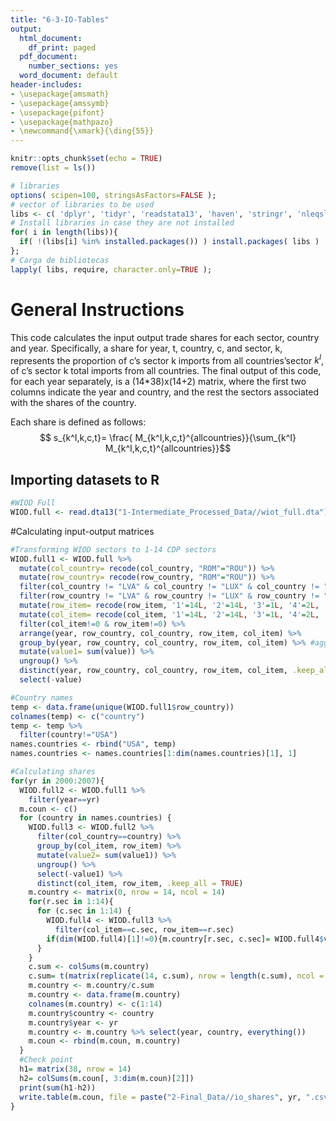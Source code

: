 ```yaml
---
title: "6-3-IO-Tables"
output:
  html_document:
    df_print: paged
  pdf_document:
    number_sections: yes
  word_document: default
header-includes:
- \usepackage{amsmath}
- \usepackage{amssymb}
- \usepackage{pifont}
- \usepackage{mathpazo}
- \newcommand{\xmark}{\ding{55}}
---
```



```r
knitr::opts_chunk$set(echo = TRUE)
remove(list = ls())
```

```r
# libraries
options( scipen=100, stringsAsFactors=FALSE );
# vector of libraries to be used
libs <- c( 'dplyr', 'tidyr', 'readstata13', 'haven', 'stringr', 'nleqslv', 'gdata', 'Statamarkdown', 'readxl', 'foreign');
# Install libraries in case they are not installed
for( i in length(libs)){ 
  if( !(libs[i] %in% installed.packages()) ) install.packages( libs ) 
};
# Carga de bibliotecas
lapply( libs, require, character.only=TRUE );
```

# General Instructions

This code calculates the input output trade shares for each sector, country and year. Specifically, a share for year, t, country, c, and sector, k, represents the proportion of c's sector k imports from all countries'sector $k^I$, of c's sector k total imports from all countries. The final output of this code, for each year separately, is a (14*38)x(14+2) matrix, where the first two columns indicate the year and country, and the rest the sectors associated with the shares of the country.    

Each share is defined as follows:
$$ s_{k^I,k,c,t}= \frac{ M_{k^I,k,c,t}^{allcountries}}{\sum_{k^I} M_{k^I,k,c,t}^{allcountries}}$$

## Importing datasets to R
```r
#WIOD Full
WIOD.full <- read.dta13("1-Intermediate_Processed_Data//wiot_full.dta")

```

#Calculating input-output matrices
```r
#Transforming WIOD sectors to 1-14 CDP sectors
WIOD.full1 <- WIOD.full %>%
  mutate(col_country= recode(col_country, "ROM"="ROU")) %>%
  mutate(row_country= recode(row_country, "ROM"="ROU")) %>%
  filter(col_country != "LVA" & col_country != "LUX" & col_country != "MLT") %>%
  filter(row_country != "LVA" & row_country != "LUX" & row_country != "MLT") %>%
  mutate(row_item= recode(row_item, '1'=14L, '2'=14L, '3'=1L, '4'=2L, '5'=2L, '6'=3L, '7'=3L, '8'=4L, '9'=5L, '10'=6L, '11'=7L, '12'=8L, '13'=9L, '14'=10L, '15'=11L, '16'=12L, '17'=0L, '18'=13L, '19'=13L, '20'=13L, '21'=13L, '22'=13L, '23'=13L, '24'=13L, '25'=13L, '26'=13L, '27'=13L, '28'=13L, '29'=13L, '30'=13L, '31'=0L, '32'=13L, '33'=13L, '34'=13L, '35'=0L, '36'=0L, '37'=0L, '38'=0L, '39'=0L, '40'=0L, '41'=0L, '42'=0L )) %>%
  mutate(col_item= recode(col_item, '1'=14L, '2'=14L, '3'=1L, '4'=2L, '5'=2L, '6'=3L, '7'=3L, '8'=4L, '9'=5L, '10'=6L, '11'=7L, '12'=8L, '13'=9L, '14'=10L, '15'=11L, '16'=12L, '17'=0L, '18'=13L, '19'=13L, '20'=13L, '21'=13L, '22'=13L, '23'=13L, '24'=13L, '25'=13L, '26'=13L, '27'=13L, '28'=13L, '29'=13L, '30'=13L, '31'=0L, '32'=13L, '33'=13L, '34'=13L, '35'=0L, '36'=0L, '37'=0L, '38'=0L, '39'=0L, '40'=0L, '41'=0L, '42'=0L )) %>%
  filter(col_item!=0 & row_item!=0) %>%
  arrange(year, row_country, col_country, row_item, col_item) %>%
  group_by(year, row_country, col_country, row_item, col_item) %>% #aggregating repeated r-c sequence
  mutate(value1= sum(value)) %>%
  ungroup() %>%
  distinct(year, row_country, col_country, row_item, col_item, .keep_all = TRUE) %>%
  select(-value)

#Country names
temp <- data.frame(unique(WIOD.full1$row_country))
colnames(temp) <- c("country")
temp <- temp %>% 
  filter(country!="USA")
names.countries <- rbind("USA", temp)
names.countries <- names.countries[1:dim(names.countries)[1], 1]

#Calculating shares
for(yr in 2000:2007){
  WIOD.full2 <- WIOD.full1 %>%
    filter(year==yr)
  m.coun <- c()
  for (country in names.countries) {
    WIOD.full3 <- WIOD.full2 %>%
      filter(col_country==country) %>%
      group_by(col_item, row_item) %>%
      mutate(value2= sum(value1)) %>%
      ungroup() %>%
      select(-value1) %>%
      distinct(col_item, row_item, .keep_all = TRUE)
    m.country <- matrix(0, nrow = 14, ncol = 14)
    for(r.sec in 1:14){
      for (c.sec in 1:14) {
        WIOD.full4 <- WIOD.full3 %>%
          filter(col_item==c.sec, row_item==r.sec)
        if(dim(WIOD.full4)[1]!=0){m.country[r.sec, c.sec]= WIOD.full4$value2[1]}
      }
    }
    c.sum <- colSums(m.country)
    c.sum= t(matrix(replicate(14, c.sum), nrow = length(c.sum), ncol = 14))
    m.country <- m.country/c.sum
    m.country <- data.frame(m.country)
    colnames(m.country) <- c(1:14)
    m.country$country <- country
    m.country$year <- yr
    m.country <- m.country %>% select(year, country, everything())
    m.coun <- rbind(m.coun, m.country)  
  }
  #Check point
  h1= matrix(38, nrow = 14)
  h2= colSums(m.coun[, 3:dim(m.coun)[2]])
  print(sum(h1-h2))
  write.table(m.coun, file = paste("2-Final_Data//io_shares", yr, ".csv", sep=""), sep = ",", row.names = FALSE) 
}



```



